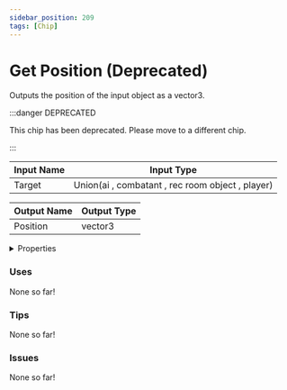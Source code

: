 ```yaml
---
sidebar_position: 209
tags: [Chip]
---
```


# Get Position (Deprecated)

Outputs the position of the input object as a vector3.

:::danger DEPRECATED

This chip has been deprecated. Please move to a different chip.

:::

| Input Name | Input Type |
|-----------|-----------|
| Target | Union(ai , combatant , rec room object , player) |

| Output Name | Output Type |
|-----------|-----------|
| Position | vector3 |


<details>
  <summary>Properties</summary>
  <div>
    <div>
    <table>
      <thead>
        <tr>
          <th>Is beta required?</th>
          <th>❌</th>
        </tr>
        <tr>
          <th>Is this chip a trolling risk?</th>
          <th>❌</th>
        </tr>
        <tr>
          <th>Chip UUPD</th>
          <th>a8c52ef2-17bf-47e6-9084-3e5623584b48</th>
        </tr>
      </thead>
    </table>
    </div>
  </div>
</details>

### Uses

None so far!

### Tips

None so far!

### Issues

None so far!